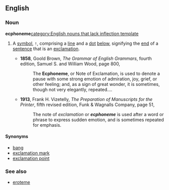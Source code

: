 ==English==
===Noun===
'''ecphoneme'''[[category:English nouns that lack inflection template]]
#{{obsolete}} A [[symbol]], <code>!</code>, comprising a [[line]] and a [[dot]] [[below]], signifying the [[end]] of a [[sentence]] that is an [[exclamation]].
#*'''1858''', Goold Brown, ''The Grammar of English Grammars'', fourth edition, Samuel S. and William Wood, page 800,
#*:The '''Ecphoneme''', or Note of Exclamation, is used to denote а pause with some strong emotion of admiration, joy, grief, or other feeling; and, as a sign of great wonder, it is sometimes, though not very elegantly, repeated....
#*'''1913''', Frank H. Vizetelly, ''The Preparation of Manuscripts for the Printer'', fifth revised edition, Funk & Wagnalls Company, page 51,
#*:The note of ''exclamation'' or '''''ecphoneme''''' is used after a word or phrase to express sudden emotion, and is sometimes repeated for emphasis.


====Synonyms====
*[[bang]] {{qualifier|slang}}
*[[exclamation mark]]
*[[exclamation point]]

===See also===
*[[eroteme]]